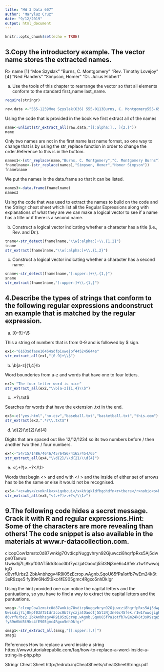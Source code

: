 ---
title: "HW 3 Data 607"
author: "Maryluz Cruz"
date: "9/12/2019"
output: html_document
---

```{r setup, include=FALSE}
knitr::opts_chunk$set(echo = TRUE)
```

## 3.Copy the introductory example. The vector name stores the extracted names.

R> name
[1] "Moe Szyslak" "Burns, C. Montgomery" "Rev. Timothy Lovejoy"
[4] "Ned Flanders" "Simpson, Homer" "Dr. Julius Hibbert"


(a) Use the tools of this chapter to rearrange the vector so that all elements conform to
the standard first_name last_name.

```{r}
require(stringr)
```

```{r}
raw.data <-"555-1239Moe Szyslak(636) 555-0113Burns, C. Montgomery555-6542Rev. Timothy Lovejoy555 8904Ned Flanders636-555-3226Simpson, Homer5553642Dr. Julius Hibbert"
```

Using the code that is provided in the book we first extract all of the names 
```{r}
name<-unlist(str_extract_all(raw.data,"[[:alpha:]., ]{2,}"))
name
```

Only two names are not in the first name last name format, so one way to change that is by using the str_replace function in order to change the order.Reference to this is in the bottom.  
```{r}
names1<-(str_replace(name,"Burns, C. Montgomery","C. Montgomery Burns"))
fnamelname<-(str_replace(names1,"Simpson, Homer","Homer Simpson"))
fnamelname
```

We put the names in the data.frame so that it can be listed. 
```{r}
names3<-data.frame(fnamelname)
names3
```



Using the code that was used to extract the names to build on the code and the Stringr cheat sheet which list all the Regular Expressions along with explanations of what they are we can make a logical vector to see if a name has a title or if there is a second name. 

(b) Construct a logical vector indicating whether a character has a title (i.e., Rev. and
Dr.).

```{r}
tname<-str_detect(fnamelname,"\\w[:alpha:]+\\.{1,2}")
tname 
str_extract(fnamelname,"\\w[:alpha:]+\\.{1,2}")
```


(c) Construct a logical vector indicating whether a character has a second name.

```{r}
sname<-str_detect(fnamelname,"[:upper:]+\\.{1,}")
sname
str_extract(fnamelname,"[:upper:]+\\.{1,}")
```


## 4.Describe the types of strings that conform to the following regular expressions andconstruct an example that is matched by the regular expression.


(a) [0-9]+\\$

This a string of numbers that is from 0-9 and is followed by $ sign.
```{r}
ex1<-"6163$dfase16464$dfpiowejof445245644$"
str_extract_all(ex1,"[0-9]+\\$")
```


(b) \\b[a-z]{1,4}\\b

Word bounderies from a-z and words that have one to four letters. 
```{r}
ex2<-"The four letter word is nice"
str_extract_all(ex2,"\\b[a-z]{1,4}\\b")
```

(c) .*?\\.txt$

Searches for words that have the extension .txt in the end.
```{r}
ex3<-c("yes.html","no.csv","baseball.txt","basketball.txt","this.com")
str_extract(ex3,".*?\\.txt$")
```

(d) \\d{2}/\\d{2}/\\d{4}

Digits that are spaced out like 12/12/1234 so its two numbers before / then another two then / four numbers.
```{r}
ex4<-"54/15/1486/4646/45/6456/4165/454/65"
str_extract_all(ex4,"\\d{2}/\\d{2}/\\d{4}")
```


(e) <(.+?)>.+?</\\1>

Words that begin <> and end with </ > and the inside of either set of arrows has to be the same or else it would not be recognised. 
```{r}
ex5<-"<c>why</c>nknlk<x>igvbcui</x>khjgkldfhgohdfn<r>there</r>nohio<o>hjkgjk</c>"
str_extract_all(ex5,"<(.+?)>.+?</\\1>")
```

## 9.The following code hides a secret message. Crack it with R and regular expressions.Hint: Some of the characters are more revealing than others! The code snippet is also available in the materials at www.r-datacollection.com.

clcopCow1zmstc0d87wnkig7OvdicpNuggvhryn92Gjuwczi8hqrfpRxs5Aj5dwpn0Tanwo
Uwisdij7Lj8kpf03AT5Idr3coc0bt7yczjatOaootj55t3Nj3ne6c4Sfek.r1w1YwwojigO
d6vrfUrbz2.2bkAnbhzgv4R9i05zEcrop.wAgnb.SqoU65fPa1otfb7wEm24k6t3sR9zqe5
fy89n6Nd5t9kc4fE905gmc4Rgxo5nhDk!gr

Using the hint provided one can notice the capital letters and the puntuations, so you have to find a way to extract the capital letters and the puntuations. 

```{r}
smsg<-"clcopCow1zmstc0d87wnkig7OvdicpNuggvhryn92Gjuwczi8hqrfpRxs5Aj5dwpn0Tanwo
Uwisdij7Lj8kpf03AT5Idr3coc0bt7yczjatOaootj55t3Nj3ne6c4Sfek.r1w1YwwojigO
d6vrfUrbz2.2bkAnbhzgv4R9i05zEcrop.wAgnb.SqoU65fPa1otfb7wEm24k6t3sR9zqe5
fy89n6Nd5t9kc4fE905gmc4Rgxo5nhDk!gr"

smsg1<-str_extract_all(smsg,"[[:upper:].!]")
smsg1

```




References
How to replace a word inside a string
https://www.tutorialrepublic.com/faq/how-to-replace-a-word-inside-a-string-in-php.php

Stringr Cheat Sheet
http://edrub.in/CheatSheets/cheatSheetStringr.pdf